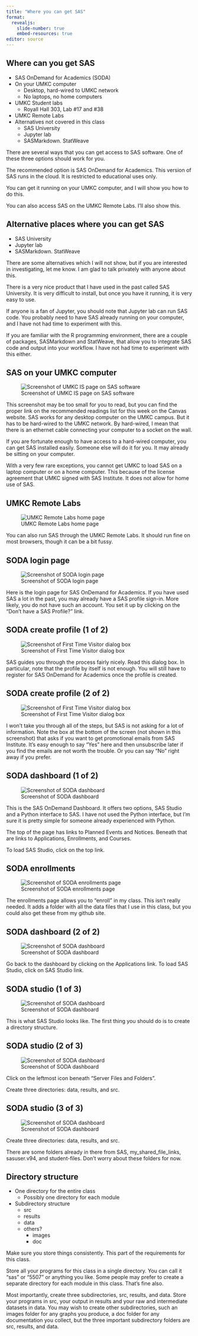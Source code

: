 ```yaml
---
title: "Where you can get SAS"
format: 
  revealjs:
    slide-number: true
    embed-resources: true
editor: source
---
```


## Where can you get SAS

+ SAS OnDemand for Academics (SODA)
+ On your UMKC computer
  + Desktop, hard-wired to UMKC network
  + No laptops, no home computers
+ UMKC Student labs
  + Royall Hall 303, Lab #17 and #38
+ UMKC Remote Labs
+ Alternatives not covered in this class
  + SAS University
  + Jupyter lab
  + SASMarkdown. StatWeave

::: notes

There are several ways that you can get access to SAS software. One of these three options should work for you.

The recommended option is SAS OnDemand for Academics. This version of SAS runs in the cloud. It is restricted to educational uses only.

You can get it running on your UMKC computer, and I will show you how to do this.

You can also access SAS on the UMKC Remote Labs. I'll also show this.

:::

## Alternative places where you can get SAS

+ SAS University
+ Jupyter lab
+ SASMarkdown. StatWeave

::: notes


There are some alternatives which I will not show, but if you are interested in investigating, let me know. I am glad to talk privately with anyone about this.

There is a very nice product that I have used in the past called SAS University. It is very difficult to install, but once you have it running, it is very easy to use.

If anyone is a fan of Jupyter, you should note that Jupyter lab can run SAS code. You probably need to have SAS already running on your computer, and I have not had time to experiment with this. 

If you are familiar with the R programming environment, there are a couple of packages, SASMarkdown and StatWeave, that allow you to integrate SAS code and output into your workflow. I have not had time to experiment with this either.

:::

## SAS on your UMKC computer

![Screenshot of UMKC IS page on SAS software](../images/m01-umkc-sas.png)

::: notes

This screenshot may be too small for you to read, but you can find the proper link on the recommended readings list for this week on the Canvas website. SAS works for any desktop computer on the UMKC campus. But it has to be hard-wired to the UMKC network. By hard-wired, I mean that there is an ethernet cable connecting your computer to a socket on the wall.

If you are fortunate enough to have access to a hard-wired computer, you can get SAS installed easily. Someone else will do it for you. It may already be sitting on your computer.

With a very few rare exceptions, you cannot get UMKC to load SAS on a laptop computer or on a home computer. This because of the license agreement that UMKC signed with SAS Institute. It does not allow for home use of SAS.

:::

## UMKC Remote Labs

![UMKC Remote Labs home page](../images/m01-umkc-remote-labs.png)

::: notes

You can also run SAS through the UMKC Remote Labs. It should run fine on most browsers, though it can be a bit fussy.

:::

## SODA login page

![Screenshot of SODA login page](../images/m01-soda-login.png)

::: notes

Here is the login page for SAS OnDemand for Academics. If you have used SAS a lot in the past, you may already have a SAS profile sign-in. More likely, you do not have such an account. You set it up by clicking on the "Don't have a SAS Profile?" link.

:::

## SODA create profile (1 of 2)

![Screenshot of First Time Visitor dialog box](../images/m01-soda-profile-01.png)

::: notes

SAS guides you through the process fairly nicely. Read this dialog box. In particular, note that the profile by itself is not enough. You will still have to register for SAS OnDemand for Academics once the profile is created.

:::

## SODA create profile (2 of 2)

![Screenshot of First Time Visitor dialog box](../images/m01-soda-profile-02.png)

::: notes

I won't take you through all of the steps, but SAS is not asking for a lot of information. Note the box at the bottom of the screen (not shown in this screenshot) that asks if you want to get promotional emails from SAS Institute. It's easy enough to say "Yes" here and then unsubscribe later if you find the emails are not worth the trouble. Or you can say "No" right away if you prefer.

:::

## SODA dashboard (1 of 2)

![Screenshot of SODA dashboard](../images/m01-soda-dashboard.png)

::: notes

This is the SAS OnDemand Dashboard. It offers two options, SAS Studio and a Python interface to SAS. I have not used the Python interface, but I'm sure it is pretty simple for someone already experienced with Python.

The top of the page has links to Planned Events and Notices. Beneath that are links to Applications, Enrollments, and Courses.

To load SAS Studio, click on the top link.

:::


## SODA enrollments

![Screenshot of SODA enrollments page](../images/m01-soda-enrollments.png)

::: notes

The enrollments page allows you to "enroll" in my class. This isn't really needed. It adds a folder with all the data files that I use in this class, but you could also get these from my github site.

:::

## SODA dashboard (2 of 2)

![Screenshot of SODA dashboard](../images/m01-soda-dashboard.png)

::: notes

Go back to the dashboard by clicking on the Applications link. To load SAS Studio, click on SAS Studio link.

:::

## SODA studio (1 of 3)

![Screenshot of SODA dashboard](../images/m01-soda-studio-01.png)

::: notes

This is what SAS Studio looks like. The first thing you should do is to create a directory structure.

:::

## SODA studio (2 of 3)

![Screenshot of SODA dashboard](../images/m01-soda-studio-02.png)

::: notes

Click on the leftmost icon beneath "Server Files and Folders".

Create three directories: data, results, and src.

:::

## SODA studio (3 of 3)

![Screenshot of SODA dashboard](../images/m01-soda-studio-03.png)

::: notes

Create three directories: data, results, and src.

There are some folders already in there from SAS, my_shared_file_links, sasuser.v94, and student-files. Don't worry about these folders for now.

:::

## Directory structure

+ One directory for the entire class
  + Possibly one directory for each module
+ Subdirectory structure
  + src
  + results
  + data
  + others?
    + images
    + doc
    
::: notes

Make sure you store things consistently. This part of the requirements for this class.

Store all your programs for this class in a single directory. You can call it "sas" or "5507" or anything you like. Some people may prefer to create a separate directory for each module in this class. That's fine also.

Most importantly, create three subdirectories, src, results, and data. Store your programs in src, your output in results and your raw and intermediate datasets in data. You may wish to create other subdirectories, such an images folder for any graphs you produce, a doc folder for any documentation you collect, but the three important subdirectory folders are src, results, and data.

:::

